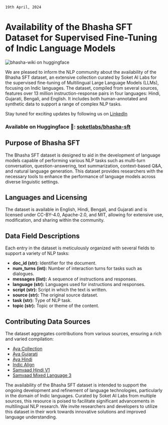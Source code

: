 
<Head>
    <title>Introducing "Bhasha" Indic Language AI Datasets</title>
</Head>

<div className={styles.Blogs}>

`19th April, 2024`

# Availability of the Bhasha SFT Dataset for Supervised Fine-Tuning of Indic Language Models

![bhasha-wiki on huggingface](/images/blog_bhasha_sft/cover.png)
 
We are pleased to inform the NLP community about the availability of the Bhasha SFT dataset, an extensive collection curated by Soket AI Labs for the supervised fine-tuning of Multilingual Large Language Models (LLMs), focusing on Indic languages. The dataset, compiled from several sources, features over 13 million instruction-response pairs in four languages: Hindi, Gujarati, Bengali, and English. It includes both human-annotated and synthetic data to support a range of complex NLP tasks.

Stay tuned for exciting updates by following us on [LinkedIn](https://www.linkedin.com/company/soketlabs)


### Available on Huggingface 🤗: [soketlabs/bhasha-sft](https://huggingface.co/datasets/soketlabs/bhasha-sft)

## Purpose of Bhasha SFT

The Bhasha SFT dataset is designed to aid in the development of language models capable of performing various NLP tasks such as multi-turn conversation, question-answering, text summarization, context-based Q&A, and natural language generation. This dataset provides researchers with the necessary tools to enhance the performance of language models across diverse linguistic settings.

## Languages and Licensing

The dataset is available in English, Hindi, Bengali, and Gujarati and is licensed under CC-BY-4.0, Apache-2.0, and MIT, allowing for extensive use, modification, and sharing within the community.

## Data Field Descriptions

Each entry in the dataset is meticulously organized with several fields to support a variety of NLP tasks:

- **doc_id (str):** Identifier for the document.
- **num_turns (int):** Number of interaction turns for tasks such as dialogues.
- **messages (list):** A sequence of instructions and responses.
- **language (str):** Languages used for instructions and responses.
- **script (str):** Script in which the text is written.
- **source (str):** The original source dataset.
- **task (str):** Type of NLP task.
- **topic (str):** Topic or theme of the content.

## Contributing Data Sources

The dataset aggregates contributions from various sources, ensuring a rich and varied compilation:

- [Aya Collection](https://huggingface.co/datasets/CohereForAI/aya_collection)
- [Aya Gujarati](https://huggingface.co/datasets/Cognitive-Lab/Aya_Gujarati)
- [Aya Hindi](https://huggingface.co/datasets/Cognitive-Lab/Aya_Hindi)
- [Indic Align](https://huggingface.co/datasets/ai4bharat/indic-align)
- [Samvaad Hindi V1](https://huggingface.co/datasets/sarvamai/samvaad-hi-v1)
- [Samvaad Mixed Language 3](https://huggingface.co/datasets/GenVRadmin/Samvaad-Mixed-Language-3)


The availability of the Bhasha SFT dataset is intended to support the ongoing development and refinement of language technologies, particularly in the domain of Indic languages. Curated by Soket AI Labs from multiple sources, this resource is poised to facilitate significant advancements in multilingual NLP research. We invite researchers and developers to utilize this dataset in their work towards innovative solutions and improved language understanding.

</div>
